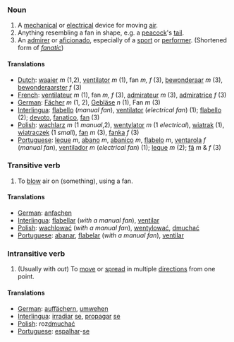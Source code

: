===Noun===
# A [[mechanical]] or [[electrical]] device for moving [[air]].
# Anything resembling a fan in shape, e.g. a [[peacock]]'s [[tail]].
# An [[admirer]] or [[aficionado]], especially of a [[sport]] or [[performer]].  (Shortened form of ''[[fanatic]]'')

====Translations====
*[[Dutch]]: [[waaier]] ''m'' (1,2), [[ventilator]] ''m'' (1), fan ''m, f'' (3), [[bewonderaar]] ''m'' (3), [[bewonderaarster]] ''f'' (3)
*[[French]]: [[ventilateur]] ''m'' (1), fan ''m, f'' (3), [[admirateur]] ''m'' (3), [[admiratrice]] ''f'' (3)
*[[German]]: [[Fächer]] ''m'' (1, 2), [[Gebläse]] ''n'' (1), Fan ''m'' (3)
*[[Interlingua]]: [[flabello]] (''manual fan''), [[ventilator]] (''electrical fan'') (1); [[flabello]] (2); [[devoto]], [[fanatico]], [[fan]] (3)
*[[Polish]]: [[wachlarz]] ''m'' (1 ''manual'',2), [[wentylator]] ''m'' (1 ''electrical''), [[wiatrak]] (1), [[wiatraczek]] (1 ''small''), [[fan]] ''m'' (3), [[fanka]] ''f'' (3) 
*[[Portuguese]]: [[leque]] ''m'', [[abano]] ''m'', [[abanico]] ''m'', [[flabelo]] ''m'', [[ventarola]] ''f'' (''manual fan''), [[ventilador]] ''m'' (''electrical fan'') (1); [[leque]] ''m'' (2); [[fã]] ''m'' & ''f'' (3)

===Transitive verb===
# To [[blow]] air on (something), using a fan.

====Translations====
*[[German]]: [[anfachen]]
*[[Interlingua]]: [[flabellar]] (''with a manual fan''), [[ventilar]]
*[[Polish]]: [[wachlować]] (''with a manual fan''), [[wentylować]], [[dmuchać]]
*[[Portuguese]]: [[abanar]], [[flabelar]] (''with a manual fan''), [[ventilar]]

===Intransitive verb===
# (Usually with ''out'') To [[move]] or [[spread]] in multiple [[direction]]s from one point.

====Translations====
*[[German]]: [[auffächern]], [[umwehen]]
*[[Interlingua]]: [[irradiar]] [[se]], [[propagar]] [[se]]
*[[Polish]]: roz[[dmuchać]]
*[[Portuguese]]: [[espalhar]]-[[se]]